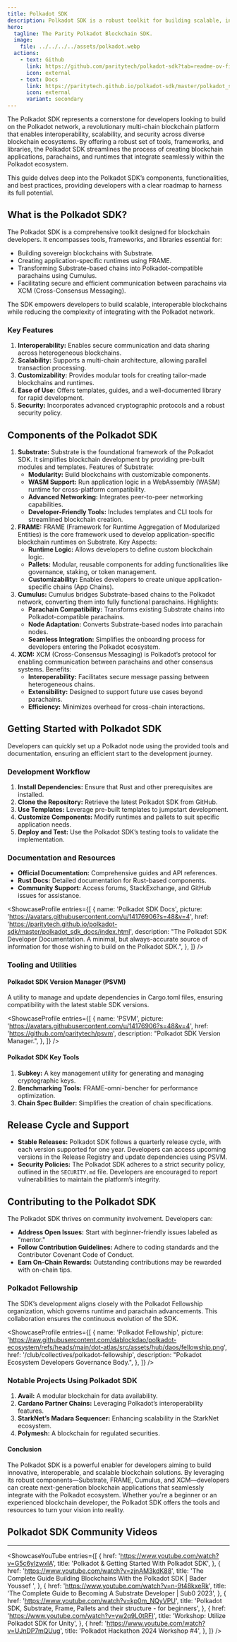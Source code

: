 ```yaml
---
title: Polkadot SDK
description: Polkadot SDK is a robust toolkit for building scalable, interoperable blockchain solutions on the Polkadot network.
hero:
  tagline: The Parity Polkadot Blockchain SDK.
  image: 
    file: ../../../../assets/polkadot.webp
  actions:
    - text: Github
      link: https://github.com/paritytech/polkadot-sdk?tab=readme-ov-file
      icon: external
    - text: Docs
      link: https://paritytech.github.io/polkadot-sdk/master/polkadot_sdk_docs/index.html
      icon: external
      variant: secondary
---
```



The Polkadot SDK represents a cornerstone for developers looking to build on the Polkadot network, a revolutionary multi-chain blockchain platform that enables interoperability, scalability, and security across diverse blockchain ecosystems. By offering a robust set of tools, frameworks, and libraries, the Polkadot SDK streamlines the process of creating blockchain applications, parachains, and runtimes that integrate seamlessly within the Polkadot ecosystem.

This guide delves deep into the Polkadot SDK’s components, functionalities, and best practices, providing developers with a clear roadmap to harness its full potential.

## What is the Polkadot SDK?
The Polkadot SDK is a comprehensive toolkit designed for blockchain developers. It encompasses tools, frameworks, and libraries essential for:

- Building sovereign blockchains with Substrate.
- Creating application-specific runtimes using FRAME.
- Transforming Substrate-based chains into Polkadot-compatible parachains using Cumulus.
- Facilitating secure and efficient communication between parachains via XCM (Cross-Consensus Messaging).

The SDK empowers developers to build scalable, interoperable blockchains while reducing the complexity of integrating with the Polkadot network.

### Key Features
1. **Interoperability:** Enables secure communication and data sharing across heterogeneous blockchains.
2. **Scalability:** Supports a multi-chain architecture, allowing parallel transaction processing.
3. **Customizability:** Provides modular tools for creating tailor-made blockchains and runtimes.
4. **Ease of Use:** Offers templates, guides, and a well-documented library for rapid development.
5. **Security:** Incorporates advanced cryptographic protocols and a robust security policy.

## Components of the Polkadot SDK
1. **Substrate:** Substrate is the foundational framework of the Polkadot SDK. It simplifies blockchain development by providing pre-built modules and templates. Features of Substrate:
    - **Modularity:** Build blockchains with customizable components.
    - **WASM Support:** Run application logic in a WebAssembly (WASM) runtime for cross-platform compatibility.
    - **Advanced Networking:** Integrates peer-to-peer networking capabilities.
    - **Developer-Friendly Tools:** Includes templates and CLI tools for streamlined blockchain creation.
2. **FRAME:** FRAME (Framework for Runtime Aggregation of Modularized Entities) is the core framework used to develop application-specific blockchain runtimes on Substrate. Key Aspects:
    - **Runtime Logic:** Allows developers to define custom blockchain logic.
    - **Pallets:** Modular, reusable components for adding functionalities like governance, staking, or token management.
    - **Customizability:** Enables developers to create unique application-specific chains (App Chains).
3. **Cumulus:** Cumulus bridges Substrate-based chains to the Polkadot network, converting them into fully functional parachains. Highlights:
    - **Parachain Compatibility:** Transforms existing Substrate chains into Polkadot-compatible parachains.
    - **Node Adaptation:** Converts Substrate-based nodes into parachain nodes.
    - **Seamless Integration:** Simplifies the onboarding process for developers entering the Polkadot ecosystem.
4. **XCM:** XCM (Cross-Consensus Messaging) is Polkadot’s protocol for enabling communication between parachains and other consensus systems. Benefits:
    - **Interoperability:** Facilitates secure message passing between heterogeneous chains.
    - **Extensibility:** Designed to support future use cases beyond parachains.
    - **Efficiency:** Minimizes overhead for cross-chain interactions.

## Getting Started with Polkadot SDK
Developers can quickly set up a Polkadot node using the provided tools and documentation, ensuring an efficient start to the development journey.

### Development Workflow
1. **Install Dependencies:** Ensure that Rust and other prerequisites are installed.
2. **Clone the Repository:** Retrieve the latest Polkadot SDK from GitHub.
3. **Use Templates:** Leverage pre-built templates to jumpstart development.
4. **Customize Components:** Modify runtimes and pallets to suit specific application needs.
5. **Deploy and Test:** Use the Polkadot SDK’s testing tools to validate the implementation.

### Documentation and Resources
- **Official Documentation:** Comprehensive guides and API references.
- **Rust Docs:** Detailed documentation for Rust-based components.
- **Community Support:** Access forums, StackExchange, and GitHub issues for assistance.

<ShowcaseProfile
  entries={[
    {
      name: 'Polkadot SDK Docs',
      picture: 'https://avatars.githubusercontent.com/u/14176906?s=48&v=4',
      href: 'https://paritytech.github.io/polkadot-sdk/master/polkadot_sdk_docs/index.html',
      description:
        "The Polkadot SDK Developer Documentation. A minimal, but always-accurate source of information for those wishing to build on the Polkadot SDK.",
    },
  ]}
/>

### Tooling and Utilities

#### Polkadot SDK Version Manager (PSVM)
A utility to manage and update dependencies in Cargo.toml files, ensuring compatibility with the latest stable SDK versions.

<ShowcaseProfile
  entries={[
    {
      name: 'PSVM',
      picture: 'https://avatars.githubusercontent.com/u/14176906?s=48&v=4',
      href: 'https://github.com/paritytech/psvm',
      description:
        "Polkadot SDK Version Manager.",
    },
  ]}
/>
#### Polkadot SDK Key Tools
1. **Subkey:** A key management utility for generating and managing cryptographic keys.
2. **Benchmarking Tools:** FRAME-omni-bencher for performance optimization.
3. **Chain Spec Builder:** Simplifies the creation of chain specifications.

## Release Cycle and Support
- **Stable Releases:** Polkadot SDK follows a quarterly release cycle, with each version supported for one year. Developers can access upcoming versions in the Release Registry and update dependencies using PSVM.
- **Security Policies:** The Polkadot SDK adheres to a strict security policy, outlined in the `SECURITY.md` file. Developers are encouraged to report vulnerabilities to maintain the platform’s integrity.

## Contributing to the Polkadot SDK
The Polkadot SDK thrives on community involvement. Developers can:
- **Address Open Issues:** Start with beginner-friendly issues labeled as "mentor."
- **Follow Contribution Guidelines:** Adhere to coding standards and the Contributor Covenant Code of Conduct.
- **Earn On-Chain Rewards:** Outstanding contributions may be rewarded with on-chain tips.

### Polkadot Fellowship
The SDK’s development aligns closely with the Polkadot Fellowship organization, which governs runtime and parachain advancements. This collaboration ensures the continuous evolution of the SDK.

<ShowcaseProfile
  entries={[
    {
      name: 'Polkadot Fellowship',
      picture: 'https://raw.githubusercontent.com/dablockdao/polkadot-ecosystem/refs/heads/main/dot-atlas/src/assets/hub/daos/fellowship.png',
      href: '/club/collectives/polkadot-fellowship',
      description:
        "Polkadot Ecosystem Developers Governance Body.",
    },
  ]}
/>

### Notable Projects Using Polkadot SDK
1. **Avail:** A modular blockchain for data availability.
2. **Cardano Partner Chains:** Leveraging Polkadot’s interoperability features.
3. **StarkNet’s Madara Sequencer:** Enhancing scalability in the StarkNet ecosystem.
4. **Polymesh:** A blockchain for regulated securities.

#### Conclusion
The Polkadot SDK is a powerful enabler for developers aiming to build innovative, interoperable, and scalable blockchain solutions. By leveraging its robust components—Substrate, FRAME, Cumulus, and XCM—developers can create next-generation blockchain applications that seamlessly integrate with the Polkadot ecosystem. Whether you're a beginner or an experienced blockchain developer, the Polkadot SDK offers the tools and resources to turn your vision into reality.

## Polkadot SDK Community Videos
------------
<ShowcaseYouTube
  entries={[
    {
      href: 'https://www.youtube.com/watch?v=G5c6yIzwxlA',
      title: 'Polkadot & Getting Started With Polkadot SDK',
    },
         {
      href: 'https://www.youtube.com/watch?v=zjnAM3kdK88',
      title: 'The Complete Guide Building Blockchains With the Polkadot SDK | Bader Youssef ',
         },
         {
      href: 'https://www.youtube.com/watch?v=n-9t48kxeRk',
      title: 'The Complete Guide to Becoming A Substrate Developer | Sub0 2023',
         },
         {
      href: 'https://www.youtube.com/watch?v=kp0m_NQyVPU',
      title: 'Polkadot SDK, Substrate, Frame, Pallets and their structure - for beginners',
         },
                  {
      href: 'https://www.youtube.com/watch?v=yw2q9L0tRFI',
      title: 'Workshop: Utilize Polkadot SDK for Unity',
         },
                  {
      href: 'https://www.youtube.com/watch?v=UJnDP7mQUug',
      title: 'Polkadot Hackathon 2024 Workshop #4',
         },
  ]} />

